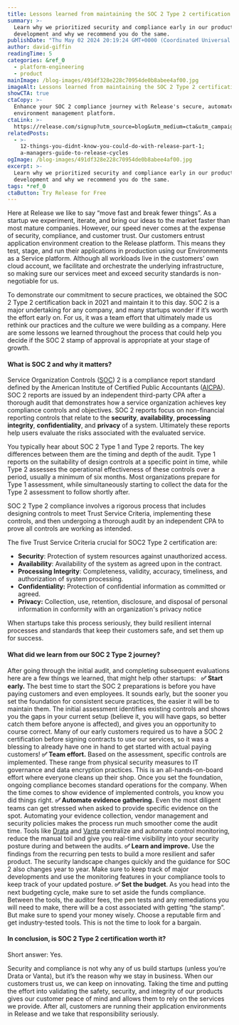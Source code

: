 ```yaml
---
title: Lessons learned from maintaining the SOC 2 Type 2 certification over the years
summary: >-
  Learn why we prioritized security and compliance early in our product
  development and why we recommend you do the same.
publishDate: "Thu May 02 2024 20:19:24 GMT+0000 (Coordinated Universal Time)"
author: david-giffin
readingTime: 5
categories: &ref_0
  - platform-engineering
  - product
mainImage: /blog-images/491df328e228c70954de0b8abee4af00.jpg
imageAlt: Lessons learned from maintaining the SOC 2 Type 2 certification over the years
showCTA: true
ctaCopy: >-
  Enhance your SOC 2 compliance journey with Release's secure, automated
  environment management platform.
ctaLink: >-
  https://release.com/signup?utm_source=blog&utm_medium=cta&utm_campaign=blog-cta&utm_content=lessons-learned-from-maintaining-the-soc-2-type-2-certification-over-the-years
relatedPosts:
  - >-
    12-things-you-didnt-know-you-could-do-with-release-part-1;
    a-managers-guide-to-release-cycles
ogImage: /blog-images/491df328e228c70954de0b8abee4af00.jpg
excerpt: >-
  Learn why we prioritized security and compliance early in our product
  development and why we recommend you do the same.
tags: *ref_0
ctaButton: Try Release for Free
---
```


Here at Release we like to say “move fast and break fewer things”. As a startup we experiment, iterate, and bring our ideas to the market faster than most mature companies. However, our speed never comes at the expense of security, compliance, and customer trust. Our customers entrust application environment creation to the Release platform. This means they test, stage, and run their applications in production using our Environments as a Service platform. Although all workloads live in the customers’ own cloud account, we facilitate and orchestrate the underlying infrastructure, so making sure our services meet and exceed security standards is non-negotiable for us.

To demonstrate our commitment to secure practices, we obtained the SOC 2 Type 2 certification back in 2021 and maintain it to this day. SOC 2 is a major undertaking for any company, and many startups wonder if it’s worth the effort early on. For us, it was a team effort that ultimately made us rethink our practices and the culture we were building as a company. Here are some lessons we learned throughout the process that could help you decide if the SOC 2 stamp of approval is appropriate at your stage of growth.

#### **What is SOC 2 and why it matters?**

Service Organization Controls ([SOC](https://www.aicpa-cima.com/topic/audit-assurance/audit-and-assurance-greater-than-soc-2)) 2 is a compliance report standard defined by the American Institute of Certified Public Accountants ([AICPA](https://www.aicpa-cima.com/home)). SOC 2 reports are issued by an independent third-party CPA after a thorough audit that demonstrates how a service organization achieves key compliance controls and objectives. SOC 2 reports focus on non-financial reporting controls that relate to the **security**, **availability**, **processing integrity**, **confidentiality**, and **privacy** of a system. Ultimately these reports help users evaluate the risks associated with the evaluated service.

You typically hear about SOC 2 Type 1 and Type 2 reports. The key differences between them are the timing and depth of the audit. Type 1 reports on the suitability of design controls at a specific point in time, while Type 2 assesses the operational effectiveness of these controls over a period, usually a minimum of six months. Most organizations prepare for Type 1 assessment, while simultaneously starting to collect the data for the Type 2 assessment to follow shortly after.

SOC 2 Type 2 compliance involves a rigorous process that includes designing controls to meet Trust Service Criteria, implementing these controls, and then undergoing a thorough audit by an independent CPA to prove all controls are working as intended.

The five Trust Service Criteria crucial for SOC2 Type 2 certification are:

- **Security**: Protection of system resources against unauthorized access.
- **Availability**: Availability of the system as agreed upon in the contract.
- **Processing Integrity**: Completeness, validity, accuracy, timeliness, and authorization of system processing.
- **Confidentiality:** Protection of confidential information as committed or agreed.
- **Privacy:** Collection, use, retention, disclosure, and disposal of personal information in conformity with an organization's privacy notice

When startups take this process seriously, they build resilient internal processes and standards that keep their customers safe, and set them up for success.

#### **What did we learn from our SOC 2 Type 2 journey?**

After going through the initial audit, and completing subsequent evaluations here are a few things we learned, that might help other startups:  
**✅ Start early.** The best time to start the SOC 2 preparations is before you have paying customers and even employees. It sounds early, but the sooner you set the foundation for consistent secure practices, the easier it will be to maintain them. The initial assessment identifies existing controls and shows you the gaps in your current setup (believe it, you will have gaps, so better catch them before anyone is affected), and gives you an opportunity to course correct. Many of our early customers required us to have a SOC 2 certification before signing contracts to use our services, so it was a blessing to already have one in hand to get started with actual paying customers!
**✅ Team effort.** Based on the assessment, specific controls are implemented. These range from physical security measures to IT governance and data encryption practices. This is an all-hands-on-board effort where everyone cleans up their shop. Once you set the foundation, ongoing compliance becomes standard operations for the company. When the time comes to show evidence of implemented controls, you know you did things right.
**✅ Automate evidence gathering.** Even the most diligent teams can get stressed when asked to provide specific evidence on the spot. Automating your evidence collection, vendor management and security policies makes the process run much smoother come the audit time. Tools like [Drata](https://drata.com/) and [Vanta](https://www.vanta.com/) centralize and automate control monitoring, reduce the manual toil and give you real-time visibility into your security posture during and between the audits.
**✅ Learn and improve.** Use the findings from the recurring pen tests to build a more resilient and safer product. The security landscape changes quickly and the guidance for SOC 2 also changes year to year. Make sure to keep track of major developments and use the monitoring features in your compliance tools to keep track of your updated posture.
**✅ Set the budget**. As you head into the next budgeting cycle, make sure to set aside the funds compliance. Between the tools, the auditor fees, the pen tests and any remediations you will need to make, there will be a cost associated with getting “the stamp”. But make sure to spend your money wisely. Choose a reputable firm and get industry-tested tools. This is not the time to look for a bargain.

#### **In conclusion, is SOC 2 Type 2 certification worth it?**

Short answer: Yes.

Security and compliance is not why any of us build startups (unless you’re Drata or Vanta), but it’s the reason why we stay in business. When our customers trust us, we can keep on innovating. Taking the time and putting the effort into validating the safety, security, and integrity of our products gives our customer peace of mind and allows them to rely on the services we provide. After all, customers are running their application environments in Release and we take that responsibility seriously.
